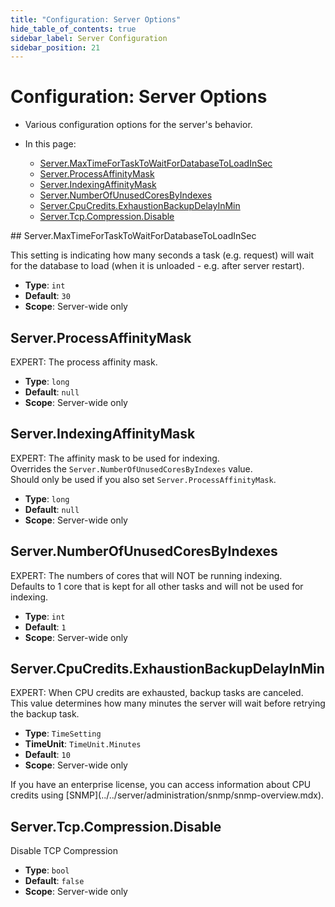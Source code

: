 ```yaml
---
title: "Configuration: Server Options"
hide_table_of_contents: true
sidebar_label: Server Configuration
sidebar_position: 21
---
```



# Configuration: Server Options
<Admonition type="note" title="Note">

* Various configuration options for the server's behavior.  

* In this page:  
    * [Server.MaxTimeForTaskToWaitForDatabaseToLoadInSec](../../server/configuration/server-configuration.mdx#servermaxtimefortasktowaitfordatabasetoloadinsec)  
    * [Server.ProcessAffinityMask](../../server/configuration/server-configuration.mdx#serverprocessaffinitymask)  
    * [Server.IndexingAffinityMask](../../server/configuration/server-configuration.mdx#serverindexingaffinitymask)  
    * [Server.NumberOfUnusedCoresByIndexes](../../server/configuration/server-configuration.mdx#servernumberofunusedcoresbyindexes)  
    * [Server.CpuCredits.ExhaustionBackupDelayInMin](../../server/configuration/server-configuration.mdx#servercpucreditsexhaustionbackupdelayinmin)  
    * [Server.Tcp.Compression.Disable](../../server/configuration/server-configuration.mdx#servertcpcompressiondisable)  

</Admonition>
## Server.MaxTimeForTaskToWaitForDatabaseToLoadInSec

This setting is indicating how many seconds a task (e.g. request) will wait for the database to load (when it is unloaded - e.g. after server restart).

- **Type**: `int`
- **Default**: `30`
- **Scope**: Server-wide only



## Server.ProcessAffinityMask

EXPERT: The process affinity mask.

- **Type**: `long`
- **Default**: `null`
- **Scope**: Server-wide only



## Server.IndexingAffinityMask

EXPERT: The affinity mask to be used for indexing.  
Overrides the `Server.NumberOfUnusedCoresByIndexes` value.  
Should only be used if you also set `Server.ProcessAffinityMask`.

- **Type**: `long`
- **Default**: `null`
- **Scope**: Server-wide only



## Server.NumberOfUnusedCoresByIndexes

EXPERT: The numbers of cores that will NOT be running indexing.  
Defaults to 1 core that is kept for all other tasks and will not be used for indexing.

- **Type**: `int`
- **Default**: `1`
- **Scope**: Server-wide only



## Server.CpuCredits.ExhaustionBackupDelayInMin

EXPERT: When CPU credits are exhausted, backup tasks are canceled.  
This value determines how many minutes the server will wait before retrying the backup task.  

- **Type**: `TimeSetting`  
- **TimeUnit**: `TimeUnit.Minutes`  
- **Default**: `10`  
- **Scope**: Server-wide only  

<Admonition type="info" title="Info">
If you have an enterprise license, you can access information about CPU credits 
using [SNMP](../../server/administration/snmp/snmp-overview.mdx).  
</Admonition>




## Server.Tcp.Compression.Disable

Disable TCP Compression

- **Type**: `bool`
- **Default**: `false`
- **Scope**: Server-wide only


